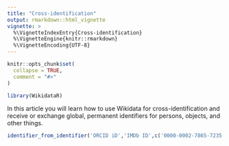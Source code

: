 ```yaml
---
title: "Cross-identification"
output: rmarkdown::html_vignette
vignette: >
  %\VignetteIndexEntry{Cross-identification}
  %\VignetteEngine{knitr::rmarkdown}
  %\VignetteEncoding{UTF-8}
---
```


```r
knitr::opts_chunk$set(
  collapse = TRUE,
  comment = "#>"
)
```

```r
library(WikidataR)
```

In this article you will learn how to use Wikidata for cross-identification and receive or exchange global, permanent identifiers for persons, objects, and other things.

```r
identifier_from_identifier('ORCID iD','IMDb ID',c('0000-0002-7865-7235','0000-0003-1079-5604'))
```

